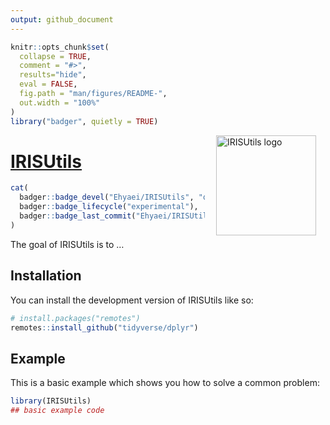 ```yaml
---
output: github_document
---
```


<!-- README.md is generated from README.Rmd. Please edit that file -->

```r
knitr::opts_chunk$set(
  collapse = TRUE,
  comment = "#>",
  results="hide",
  eval = FALSE,
  fig.path = "man/figures/README-",
  out.width = "100%"
)
library("badger", quietly = TRUE)
```

<a href={https://github.com/Ehyaei/IRISUtils}><img src="man/figures/IRISUtils.svg" alt="IRISUtils logo" align="right" width="160" style="padding: 0 15px; float: right;"/>

# IRISUtils

```r
cat(
  badger::badge_devel("Ehyaei/IRISUtils", "orange"),
  badger::badge_lifecycle("experimental"),
  badger::badge_last_commit("Ehyaei/IRISUtils")
)
```


<!-- badges: start -->
<!-- badges: end -->

The goal of IRISUtils is to ...

## Installation

You can install the development version of IRISUtils like so:

``` r
# install.packages("remotes")
remotes::install_github("tidyverse/dplyr")
```

## Example

This is a basic example which shows you how to solve a common problem:

```r
library(IRISUtils)
## basic example code
```

